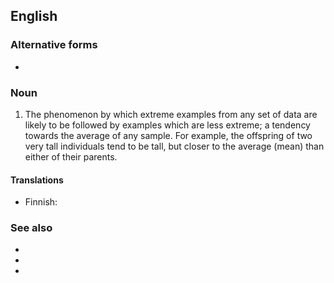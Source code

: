 ==English==

===Alternative forms===
* {{l|en|regression toward the mean}}

===Noun===
{{en-noun|regressions to the mean}}

# {{lb|en|statistics}} The phenomenon by which extreme examples from any set of data are likely to be followed by examples which are less extreme; a tendency towards the average of any sample. For example, the offspring of two very tall individuals tend to be tall, but closer to the average (mean) than either of their parents.

====Translations====
{{trans-top|statistical phenomenon}}
* Finnish: {{t|fi|regressio kohti keskiarvoa}}
{{trans-mid}}
{{trans-bottom}}

===See also===
* {{w|linear fallacy}}
* {{w|linear regression}}
* {{l|en|regression line}}